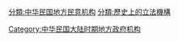 [[分類:中华民国地方民意机构|分類:中华民国地方民意机构]]
[[Category:中华民国大陆时期地方政府机构|Category:中华民国大陆时期地方政府机构]]
[[分類:歷史上的立法機構|分類:歷史上的立法機構]]